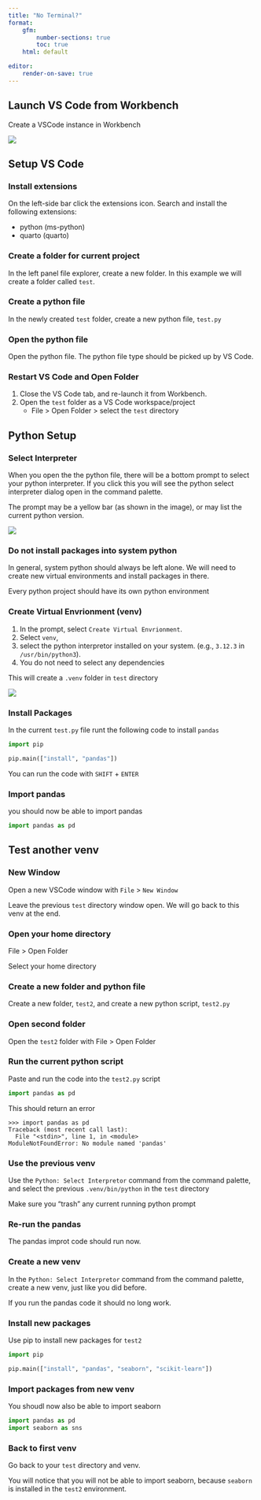 ```yaml
---
title: "No Terminal?"
format:
    gfm:
        number-sections: true
        toc: true
    html: default

editor:
    render-on-save: true
---
```


## Launch VS Code from Workbench

Create a VSCode instance in Workbench

![](img/workbench-create_vscode.png)

## Setup VS Code

### Install extensions

On the left-side bar click the extensions icon.
Search and install the following extensions:

- python (ms-python)
- quarto (quarto)

### Create a folder for current project

In the left panel file explorer, create a new folder.
In this example we will create a folder called `test`.

### Create a python file

In the newly created `test` folder,
create a new python file, `test.py`

### Open the python file

Open the python file. The python file type should be picked up by VS Code.

### Restart VS Code and Open Folder

1. Close the VS Code tab, and re-launch it from Workbench.
2. Open the `test` folder as a VS Code workspace/project
    - File > Open Folder > select the `test` directory

## Python Setup

### Select Interpreter

When you open the the python file,
there will be a bottom prompt to select your python interpreter.
If you click this you will see the python select interpreter dialog open
in the command palette.

The prompt may be a yellow bar (as shown in the image),
or may list the current python version.

![](img/python-select-interpretor.png)

### Do not install packages into system python

In general,
system python should always be left alone.
We will need to create new virtual environments and install packages in there.

:::{.callout-important}
Every python project should have its own python environment
:::

### Create Virtual Envrionment (venv)

1. In the prompt, select `Create Virtual Envrionment`.
2. Select `venv`,
3. select the python interpretor installed on your system.
   (e.g., `3.12.3` in `/usr/bin/python3`).
4. You do not need to select any dependencies

This will create a `.venv` folder in `test` directory

![](img/python-venv.png)

### Install Packages

In the current `test.py` file runt the following code to install `pandas`

```python
import pip

pip.main(["install", "pandas"])

```

You can run the code with `SHIFT` + `ENTER`

### Import pandas

you should now be able to import pandas

```python
import pandas as pd
```

## Test another venv

### New Window

Open a new VSCode window with `File` > `New Window`

Leave the previous `test` directory window open. We will go back to this venv at the end.

### Open your home directory

File > Open Folder

Select your home directory

### Create a new folder and python file

Create a new folder, `test2`, and create a new python script, `test2.py`

### Open second folder

Open the `test2` folder with File > Open Folder

### Run the current python script

Paste and run the code into the `test2.py` script

```python
import pandas as pd
```

This should return an error

```
>>> import pandas as pd
Traceback (most recent call last):
  File "<stdin>", line 1, in <module>
ModuleNotFoundError: No module named 'pandas'
```

### Use the previous venv

Use the `Python: Select Interpretor` command from the command palette,
and select the previous `.venv/bin/python` in the `test` directory

Make sure you "trash" any current running python prompt

### Re-run the pandas

The pandas improt code should run now.


### Create a new venv

In the `Python: Select Interpretor` command from the command palette,
create a new venv, just like you did before.

If you run the pandas code it should no long work.

### Install new packages

Use pip to install new packages for `test2`

```python
import pip

pip.main(["install", "pandas", "seaborn", "scikit-learn"])
```

### Import packages from new venv

You shoudl now also be able to import seaborn

```python
import pandas as pd
import seaborn as sns
```
### Back to first venv

Go back to your `test` directory and venv.

You will notice that you will not be able to import seaborn,
because `seaborn` is installed in the `test2` environment.
